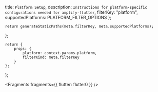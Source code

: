   title: `Platform Setup`,
  description: `Instructions for platform-specific configurations needed for amplify-flutter`,
  filterKey: "platform",
  supportedPlatforms: PLATFORM_FILTER_OPTIONS
};
      


    return generateStaticPaths(meta.filterKey, meta.supportedPlatforms);
};

    return {
        props: {
            platform: context.params.platform,
            filterKind: meta.filterKey
        }
    };
};


<Fragments fragments={{ flutter: flutter0 }} />
